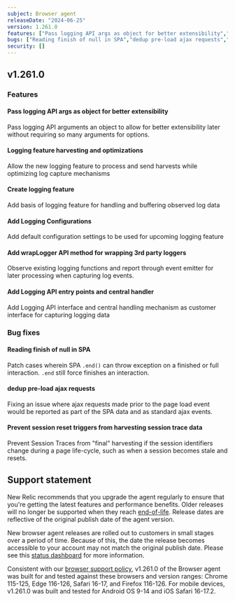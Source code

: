```yaml
---
subject: Browser agent
releaseDate: "2024-06-25"
version: 1.261.0
features: ["Pass logging API args as object for better extensibility","Logging feature harvesting and optimizations","Create logging feature","Add Logging Configurations","Add wrapLogger API method for wrapping 3rd party loggers","Add Logging API entry points and central handler"]
bugs: ["Reading finish of null in SPA","dedup pre-load ajax requests","Prevent session reset triggers from harvesting session trace data"]
security: []
---
```


## v1.261.0

### Features

#### Pass logging API args as object for better extensibility

Pass logging API arguments an object to allow for better extensibility later without requiring so many arguments for options.

#### Logging feature harvesting and optimizations

Allow the new logging feature to process and send harvests while optimizing log capture mechanisms

#### Create logging feature

Add basis of logging feature for handling and buffering observed log data

#### Add Logging Configurations

Add default configuration settings to be used for upcoming logging feature

#### Add wrapLogger API method for wrapping 3rd party loggers

Observe existing logging functions and report through event emitter for later processing when capturing log events.

#### Add Logging API entry points and central handler

Add Logging API interface and central handling mechanism as customer interface for capturing logging data

### Bug fixes

#### Reading finish of null in SPA

Patch cases wherein SPA `.end()` can throw exception on a finished or full interaction. `.end` still force finishes an interaction.

#### dedup pre-load ajax requests

Fixing an issue where ajax requests made prior to the page load event would be reported as part of the SPA data and as standard ajax events.

#### Prevent session reset triggers from harvesting session trace data

Prevent Session Traces from "final" harvesting if the session identifiers change during a page life-cycle, such as when a session becomes stale and resets.

## Support statement

New Relic recommends that you upgrade the agent regularly to ensure that you're getting the latest features and performance benefits. Older releases will no longer be supported when they reach [end-of-life](https://docs.newrelic.com/docs/browser/browser-monitoring/getting-started/browser-agent-eol-policy/). Release dates are reflective of the original publish date of the agent version.

New browser agent releases are rolled out to customers in small stages over a period of time. Because of this, the date the release becomes accessible to your account may not match the original publish date. Please see this [status dashboard](https://newrelic.github.io/newrelic-browser-agent-release/) for more information.

Consistent with our [browser support policy](https://docs.newrelic.com/docs/browser/new-relic-browser/getting-started/compatibility-requirements-browser-monitoring/#browser-types), v1.261.0 of the Browser agent was built for and tested against these browsers and version ranges: Chrome 115-125, Edge 116-126, Safari 16-17, and Firefox 116-126. For mobile devices, v1.261.0 was built and tested for Android OS 9-14 and iOS Safari 16-17.2.
